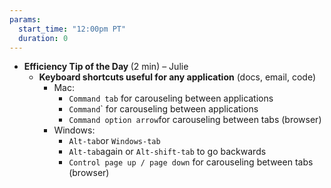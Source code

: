 ```yaml
---
params: 
  start_time: "12:00pm PT"
  duration: 0
---
```


- **Efficiency Tip of the Day ** (2 min) – Julie
  - **Keyboard shortcuts useful for any application** (docs, email, code)
    - Mac:
        - `Command tab` for carouseling between applications
        - `Command `\` for carouseling between applications
        - `Command option arrow `for carouseling between tabs (browser)
    - Windows:
        - `Alt-tab `or `Windows-tab`
        - `Alt-tab `again or `Alt-shift-tab` to go backwards
        - `Control page up / page down` for carouseling between tabs (browser)
